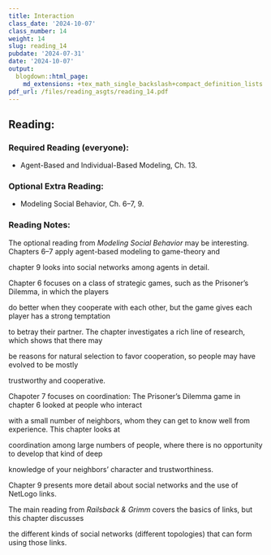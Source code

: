 ---
title: Interaction
class_date: '2024-10-07'
class_number: 14
weight: 14
slug: reading_14
pubdate: '2024-07-31'
date: '2024-10-07'
output:
  blogdown::html_page:
    md_extensions: +tex_math_single_backslash+compact_definition_lists
pdf_url: /files/reading_asgts/reading_14.pdf
---
## Reading:

### Required Reading (everyone):

* Agent-Based and Individual-Based Modeling, Ch. 13.

### Optional Extra Reading:

* Modeling Social Behavior, Ch. 6--7, 9.

### Reading Notes:

The optional reading from _Modeling Social Behavior_ may be interesting. Chapters 6--7 apply agent-based modeling to game-theory and 
chapter 9 looks into social networks among agents in detail.

Chapter 6 focuses on a class of strategic games, such as the Prisoner's Dilemma, in which the players 
do better when they cooperate with each other, but the game gives each player has a strong temptation 
to betray their partner. The chapter investigates a rich line of research, which shows that there may 
be reasons for natural selection to favor cooperation, so people may have evolved to be mostly 
trustworthy and cooperative. 

Chapoter 7 focuses on coordination: The Prisoner's Dilemma game in chapter 6 looked at people who interact
with a small number of neighbors, whom they can get to know well from experience. This chapter looks at 
coordination among large numbers of people, where there is no opportunity to develop that kind of deep 
knowledge of your neighbors' character and trustworthiness.

Chapter 9 presents more detail about social networks and the use of NetLogo links. 
The main reading from _Railsback & Grimm_ covers the basics of links, but this chapter discusses 
the different kinds of social networks (different topologies) that can form using those links.
